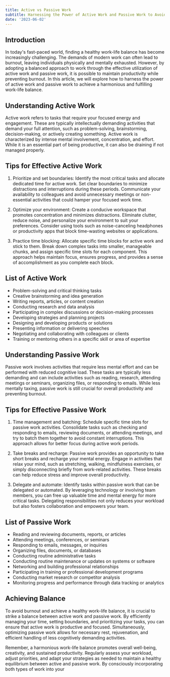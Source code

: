 ```yaml
---
title: Active vs Passive Work
subtitle: Harnessing the Power of Active Work and Passive Work to Avoid Burnout
date: '2023-06-02'
---
```


## Introduction

In today's fast-paced world, finding a healthy work-life balance has become increasingly challenging. The demands of modern work can often lead to burnout, leaving individuals physically and mentally exhausted. However, by adopting a balanced approach to work through the effective utilization of active work and passive work, it is possible to maintain productivity while preventing burnout. In this article, we will explore how to harness the power of active work and passive work to achieve a harmonious and fulfilling work-life balance.

## Understanding Active Work

Active work refers to tasks that require your focused energy and engagement. These are typically intellectually demanding activities that demand your full attention, such as problem-solving, brainstorming, decision-making, or actively creating something. Active work is characterized by intense mental involvement, concentration, and effort. While it is an essential part of being productive, it can also be draining if not managed properly.

## Tips for Effective Active Work

1. Prioritize and set boundaries: Identify the most critical tasks and allocate dedicated time for active work. Set clear boundaries to minimize distractions and interruptions during these periods. Communicate your availability to colleagues and avoid unnecessary meetings or non-essential activities that could hamper your focused work time.

2. Optimize your environment: Create a conducive workspace that promotes concentration and minimizes distractions. Eliminate clutter, reduce noise, and personalize your environment to suit your preferences. Consider using tools such as noise-canceling headphones or productivity apps that block time-wasting websites or applications.

3. Practice time blocking: Allocate specific time blocks for active work and stick to them. Break down complex tasks into smaller, manageable chunks, and assign specific time slots for each component. This approach helps maintain focus, ensures progress, and provides a sense of accomplishment as you complete each block.

## List of Active Work

-   Problem-solving and critical thinking tasks
-   Creative brainstorming and idea generation
-   Writing reports, articles, or content creation
-   Conducting research and data analysis
-   Participating in complex discussions or decision-making processes
-   Developing strategies and planning projects
-   Designing and developing products or solutions
-   Presenting information or delivering speeches
-   Negotiating and collaborating with colleagues or clients
-   Training or mentoring others in a specific skill or area of expertise

## Understanding Passive Work

Passive work involves activities that require less mental effort and can be performed with reduced cognitive load. These tasks are typically less demanding and can include activities such as reading, research, attending meetings or seminars, organizing files, or responding to emails. While less mentally taxing, passive work is still crucial for overall productivity and preventing burnout.

## Tips for Effective Passive Work

1. Time management and batching: Schedule specific time slots for passive work activities. Consolidate tasks such as checking and responding to emails, reviewing documents, or attending meetings, and try to batch them together to avoid constant interruptions. This approach allows for better focus during active work periods.

2. Take breaks and recharge: Passive work provides an opportunity to take short breaks and recharge your mental energy. Engage in activities that relax your mind, such as stretching, walking, mindfulness exercises, or simply disconnecting briefly from work-related activities. These breaks can help reduce stress and improve overall productivity.

3. Delegate and automate: Identify tasks within passive work that can be delegated or automated. By leveraging technology or involving team members, you can free up valuable time and mental energy for more critical tasks. Delegating responsibilities not only reduces your workload but also fosters collaboration and empowers your team.

## List of Passive Work

-   Reading and reviewing documents, reports, or articles
-   Attending meetings, conferences, or seminars
-   Responding to emails, messages, or inquiries
-   Organizing files, documents, or databases
-   Conducting routine administrative tasks
-   Conducting routine maintenance or updates on systems or software
-   Networking and building professional relationships
-   Participating in training or professional development programs
-   Conducting market research or competitor analysis
-   Monitoring progress and performance through data tracking or analytics

## Achieving Balance

To avoid burnout and achieve a healthy work-life balance, it is crucial to strike a balance between active work and passive work. By efficiently managing your time, setting boundaries, and prioritizing your tasks, you can ensure that active work is productive and focused. Simultaneously, optimizing passive work allows for necessary rest, rejuvenation, and efficient handling of less cognitively demanding activities.

Remember, a harmonious work-life balance promotes overall well-being, creativity, and sustained productivity. Regularly assess your workload, adjust priorities, and adapt your strategies as needed to maintain a healthy equilibrium between active and passive work. By consciously incorporating both types of work into your
